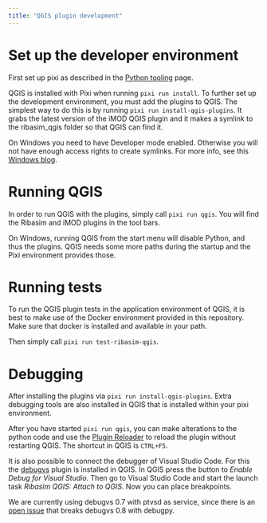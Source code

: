 ```yaml
---
title: "QGIS plugin development"
---
```


# Set up the developer environment

First set up pixi as described in the [Python tooling](python.qmd) page.

QGIS is installed with Pixi when running `pixi run install`.
To further set up the development environment, you must add the plugins to QGIS.
The simplest way to do this is by running `pixi run install-qgis-plugins`.
It grabs the latest version of the iMOD QGIS plugin and it makes a symlink to the ribasim_qgis folder so that QGIS can find it.

:::{.callout-note}
On Windows you need to have Developer mode enabled.
Otherwise you will not have enough access rights to create symlinks.
For more info, see this [Windows blog](https://blogs.windows.com/windowsdeveloper/2016/12/02/symlinks-windows-10/).
:::

# Running QGIS

In order to run QGIS with the plugins, simply call `pixi run qgis`.
You will find the Ribasim and iMOD plugins in the tool bars.

:::{.callout-note}
On Windows, running QGIS from the start menu will disable Python, and thus the plugins.
QGIS needs some more paths during the startup and the Pixi environment provides those.
:::

# Running tests

To run the QGIS plugin tests in the application environment of QGIS, it is best to make use of the Docker environment provided in this repository. Make sure that docker is installed and available in your path.

Then simply call `pixi run test-ribasim-qgis`.

# Debugging

After installing the plugins via `pixi run install-qgis-plugins`. Extra debugging tools are also installed in QGIS that is installed within your pixi environment.

After you have started `pixi run qgis`, you can make alterations to the python code and use the [Plugin Reloader](https://github.com/borysiasty/plugin_reloader) to reload the plugin without restarting QGIS. The shortcut in QGIS is `CTRL+F5`.

It is also possible to connect the debugger of Visual Studio Code. For this the [debugvs](https://github.com/lmotta/debug_vs_plugin) plugin is installed in QGIS. In QGIS press the button to _Enable Debug for Visual Studio_. Then go to Visual Studio Code and start the launch task _Ribasim QGIS: Attach to QGIS_. Now you can place breakpoints.

:::{.callout-note}
We are currently using debugvs 0.7 with ptvsd as service, since there is an [open issue](https://github.com/lmotta/debug_vs_plugin/issues/12) that breaks debugvs 0.8 with debugpy.
:::
